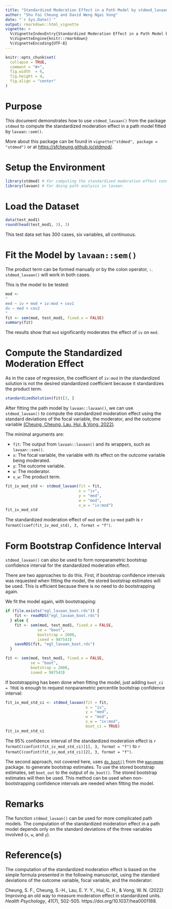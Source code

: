 ```yaml
---
title: "Standardized Moderation Effect in a Path Model by stdmod_lavaan()"
author: "Shu Fai Cheung and David Weng Ngai Vong"
date: "`r Sys.Date()`"
output: rmarkdown::html_vignette
vignette: >
  %\VignetteIndexEntry{Standardized Moderation Effect in a Path Model by stdmod_lavaan()}
  %\VignetteEngine{knitr::rmarkdown}
  %\VignetteEncoding{UTF-8}
---
```


```r
knitr::opts_chunk$set(
  collapse = TRUE,
  comment = "#>",
  fig.width  = 6,
  fig.height = 4,
  fig.align = "center"
)
```

# Purpose

This document demonstrates how to use `stdmod_lavaan()` from
the package `stdmod` to compute the
standardized moderation effect in a path model fitted by `lavaan::sem()`.

More about this package can be found
in `vignette("stdmod", package = "stdmod")`
or at [https://sfcheung.github.io/stdmod/](https://sfcheung.github.io/stdmod/).

# Setup the Environment

```r
library(stdmod) # For computing the standardized moderation effect conveniently
library(lavaan) # For doing path analysis in lavaan.
```

# Load the Dataset

```r
data(test_mod1)
round(head(test_mod1, 3), 3)
```

This test data set has 300 cases, six variables, all continuous.


# Fit the Model by `lavaan::sem()`

The product term can be formed manually or by the colon operator, `:`.
`stdmod_lavaan()` will work in both cases.

This is the model to be tested:

```r
mod <-
"
med ~ iv + mod + iv:mod + cov1
dv ~ med + cov2
"
fit <- sem(mod, test_mod1, fixed.x = FALSE)
summary(fit)
```

The results show that `mod` significantly moderates the effect of
`iv` on `med`.

# Compute the Standardized Moderation Effect

As in the case of regression, the coefficient of `iv:mod` in
the standardized solution is not the desired standardized coefficient because
it standardizes the product term.

```r
standardizedSolution(fit)[3, ]
```

After fitting the path model by `lavaan::lavaan()`, we can use `stdmod_lavaan()`
to compute the standardized moderation effect using the standard deviations
of the focal variable, the moderator, and the outcome variable
[(Cheung, Cheung, Lau, Hui, & Vong, 2022)](https://doi.org/10.1037/hea0001188).

The minimal arguments are:

- `fit`: The output from `lavaan::lavaan()` and its wrappers, such
          as `lavaan::sem()`.
- `x`: The focal variable, the variable with its effect on the
       outcome variable being moderated.
- `y`: The outcome variable.
- `w`: The moderator.
- `x_w`: The product term.

```r
fit_iv_mod_std <- stdmod_lavaan(fit = fit,
                                x = "iv",
                                y = "med",
                                w = "mod",
                                x_w = "iv:mod")
fit_iv_mod_std
```

The standardized moderation effect of `mod` on the `iv`-`med` path is
`r formatC(coef(fit_iv_mod_std), 3, format = "f")`.

# Form Bootstrap Confidence Interval

`stdmod_lavaan()` can also be used to form nonparametric bootstrap
confidence interval for the standardized moderation effect.

There are two approaches to do this. First, if bootstrap
confidence intervals was requested when fitting the model,
the stored bootstrap estimates will be used. This is
efficient because there is no need to do bootstrapping
again.

We fit the model again, with bootstrapping:

```r
if (file.exists("egl_lavaan_boot.rds")) {
    fit <- readRDS("egl_lavaan_boot.rds")
  } else {
    fit <- sem(mod, test_mod1, fixed.x = FALSE,
              se = "boot",
              bootstrap = 2000,
              iseed = 987543)
    saveRDS(fit, "egl_lavaan_boot.rds")
  }
```

```r
fit <- sem(mod, test_mod1, fixed.x = FALSE,
           se = "boot",
           bootstrap = 2000,
           iseed = 987543)
```

If bootstrapping has been done when fitting the model,
just adding `boot_ci = TRUE` is enough to request
nonparametric percentile bootstrap confidence interval:

```r
fit_iv_mod_std_ci <- stdmod_lavaan(fit = fit,
                                   x = "iv",
                                   y = "med",
                                   w = "mod",
                                   x_w = "iv:mod",
                                   boot_ci = TRUE)
fit_iv_mod_std_ci
```

The 95% confidence interval of the standardized moderation effect is
`r formatC(confint(fit_iv_mod_std_ci)[1], 3, format = "f")` to
`r formatC(confint(fit_iv_mod_std_ci)[2], 3, format = "f")`.

The second approach, not covered here, uses
[`do_boot()`](https://sfcheung.github.io/manymome/articles/do_boot.html)
from
the [`manymome`](https://sfcheung.github.io/manymome/index.html) package.
to generate bootstrap estimates. To use the stored bootstrap
estimates, set `boot_out` to the output of `do_boot()`.
The stored bootstrap estimates will then be used. This method
can be used when non-bootstrapping confidence intervals are
needed when fitting the model.

# Remarks

The function `stdmod_lavaan()` can be used for more complicated path models.
The computation of the standardized moderation effect in a path model depends
only on the standard deviations of the three variables involved
(`x`, `w`, and `y`).

# Reference(s)

The computation of the standardized moderation effect is based on the simple
formula presented in the following manuscript, using the standard deviations of
the outcome variable, focal variable, and the moderator:

Cheung, S. F., Cheung, S.-H., Lau, E. Y. Y., Hui, C. H., & Vong, W. N. (2022)
Improving an old way to measure moderation effect in standardized units.
*Health Psychology*, *41*(7), 502-505. https://doi.org/10.1037/hea0001188.

